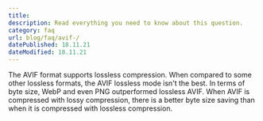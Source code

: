 ```yaml
---
title:
description: Read everything you need to know about this question.
category: faq
url: blog/faq/avif-/
datePublished: 18.11.21
dateModified: 18.11.21
---
```


The AVIF format supports lossless compression. When compared to some other lossless formats, the AVIF lossless mode isn't the best. In terms of byte size, WebP and even PNG outperformed lossless AVIF. When AVIF is compressed with lossy compression, there is a better byte size saving than when it is compressed with lossless compression.
